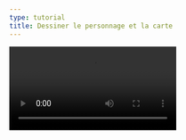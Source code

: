 ```yaml
---
type: tutorial
title: Dessiner le personnage et la carte
---
```


<Video src="/videos/roxana/dessin-perso-envir.mp4" controls />

<Box icon="check-list">

  ## Checklist

  <Checklist>
  - [ ] J'ai réussi à dessiner un personnage.
  - [ ] J'ai réussi à dessiner un envrionnement.
  </Checklist>
</Box>
